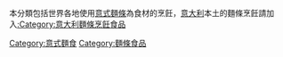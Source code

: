 本分類包括世界各地使用[[意式麵條|意式麵條]]為食材的烹飪，[[意大利|意大利]]本土的麵條烹飪請加入[[:Category:意大利麵條烹飪食品|:Category:意大利麵條烹飪食品]]
[[Category:意式麵食|Category:意式麵食]]
[[Category:麵條食品|Category:麵條食品]]